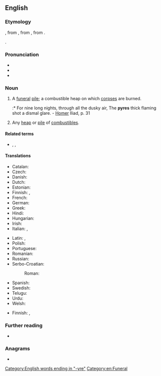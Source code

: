 ==English==

===Etymology===
{{etyl|la|en}} {{m|la|pyra||pyre, funeral pile}}, from {{etyl|grc|en}} {{m|grc|πυρά}}, from {{m|grc|πῦρ||fire}}, from {{etyl|ine-pro|en}} {{m|ine-pro|*péh₂ur}}.

{{etymtwin|lang=en}} {{m|en|fire}}.

===Pronunciation===
* {{IPA|/ˈpaɪɚ/|lang=en}}
* {{hyphenation|pyre|lang=en}}
* {{rhymes|aɪə(r)|lang=en}}

===Noun===
{{en-noun}}

# A [[funeral]] [[pile]]; a combustible heap on which [[corpse]]s are burned.
#:* For nine long nights, through all the dusky air, The '''pyres''' thick flaming shot a dismal glare. - [[Homer]] Iliad, p. 31
# Any [[heap]] or [[pile]] of [[combustible]]s.

====Related terms====
* {{l|en|empyreal}}, {{l|en|empyrean}}, {{l|fr|pyrée}}

====Translations====
{{trans-top|funeral pile}}
* Catalan: {{t+|ca|pira|f}}
* Czech: {{t+|cs|hranice|f}}
* Danish: {{t+|da|ild}}
* Dutch: {{t+|nl|brandstapel|m}}
* Estonian: {{t|et|tuleriit}}
* Finnish: {{t|fi|hautarovio}}, {{t+|fi|rovio}}
* French: {{t+|fr|bûcher|m}}
* German: {{t+|de|Scheiterhaufen|m}}
* Greek: {{t+|el|πύρα|f}}
* Hindi: {{t+|hi|चिता|m}}
* Hungarian: {{t+|hu|máglya}}
* Irish: {{t|ga|breocharn|m}}
* Italian: {{t+|it|pira|f}}, {{t+|it|rogo}}
{{trans-mid}}
* Latin: {{t|la|rogus|m}}, {{t|la|pyra}}
* Polish: {{t|pl|stos pogrzebowy|m}}
* Portuguese: {{t+|pt|pira|f}}
* Romanian: {{t+|ro|rug|n}}
* Russian: {{t|ru|погреба́льный костёр|m}}
* Serbo-Croatian:
*: Roman: {{t+|sh|lòmača|f}}
* Spanish: {{t+|es|pira|f}}
* Swedish: {{t+|sv|eld}}
* Telugu: {{t+|te|చితి}}
* Urdu: {{t|ur|چتا|m|tr=citā}}
* Welsh: {{t+|cy|coelcerth|f}}
{{trans-bottom}}

{{trans-top|heap of combustibles}}
* Finnish: {{t|fi|kokko}}, {{t|fi|rovio}}
{{trans-mid}}
{{trans-bottom}}

===Further reading===
* {{pedialite}}

===Anagrams===
* {{anagrams|en|prey|rype}}

[[Category:English words ending in "-yre"]]
[[Category:en:Funeral]]